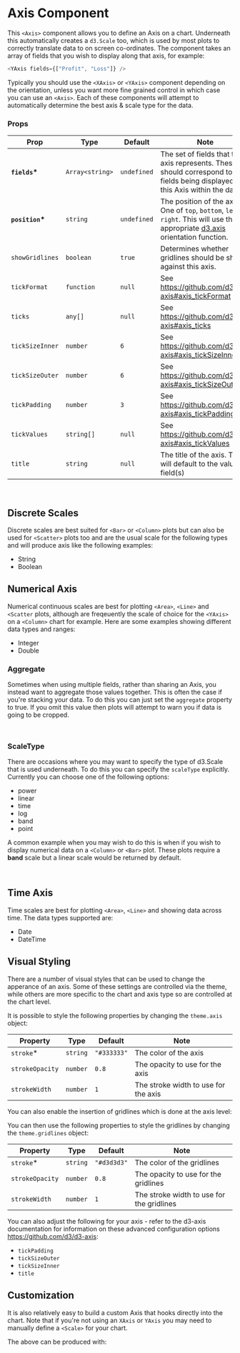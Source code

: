 
<Meta title="Components/Axis" />

# Axis Component

This `<Axis>` component allows you to define an Axis on a chart. Underneath this automatically creates a `d3.Scale` too, which is used by most plots to correctly translate data to on screen co-ordinates. The component takes an array of fields that you wish to display along that axis, for example:

```javascript
<YAxis fields={["Profit", "Loss"]} />
```

Typically you should use the `<XAxis>` or `<YAxis>` component depending on the orientation, unless you want more fine grained control in which case you can use an `<Axis>`. Each of these components will attempt to automatically determine the best axis & scale type for the data.

### Props

| Prop             | Type            | Default     | Note                                                                                                                                                                      |
| ---------------- | --------------- | ----------- | ------------------------------------------------------------------------------------------------------------------------------------------------------------------------- |
| **`fields`\***   | `Array<string>` | `undefined` | The set of fields that this axis represents. These should correspond to the fields being displayed on this Axis within the data.                                          |
| **`position`\*** | `string`        | `undefined` | The position of the axis. One of `top`, `bottom`, `left` or `right`. This will use the appropriate [d3.axis](https://github.com/d3/d3-axis#axisTop) orientation function. |
| `showGridlines`  | `boolean`       | `true`      | Determines whether gridlines should be shown against this axis.                                                                                                           |
| `tickFormat`     | `function`      | `null`      | See https://github.com/d3/d3-axis#axis_tickFormat                                                                                                                         |
| `ticks`          | `any[]`         | `null`      | See https://github.com/d3/d3-axis#axis_ticks                                                                                                                              |
| `tickSizeInner`  | `number`        | `6`         | See https://github.com/d3/d3-axis#axis_tickSizeInner.                                                                                                                     |
| `tickSizeOuter`  | `number`        | `6`         | See https://github.com/d3/d3-axis#axis_tickSizeOuter.                                                                                                                     |
| `tickPadding`    | `number`        | `3`         | See https://github.com/d3/d3-axis#axis_tickPadding.                                                                                                                       |
| `tickValues`     | `string[]`      | `null`      | See https://github.com/d3/d3-axis#axis_tickValues                                                                                                                         |
| `title`          | `string`        | `null`      | The title of the axis. This will default to the value in field(s)                                                                                                         |

<br />

## Discrete Scales

Discrete scales are best suited for `<Bar>` or `<Column>` plots but can also be used for `<Scatter>` plots too and are the usual scale for the following types and will produce axis like the following examples:

-   String
-   Boolean

<Canvas of={AxisTypeStories.StringAxis} />
<Canvas of={AxisTypeStories.BooleanAxis} />

## Numerical Axis

Numerical continuous scales are best for plotting `<Area>`, `<Line>` and `<Scatter` plots, although are freqeuently the scale of choice for the `<YAxis>` on a `<Column>` chart for example. Here are some examples showing different data types and ranges:

-   Integer
-   Double

<Canvas of={AxisTypeStories.IntegerAxis} />
<Canvas of={AxisTypeStories.DoubleAxis} />
<Canvas of={AxisTypeStories.DoubleAxisOnlyNegativeAxis} />
<Canvas of={AxisTypeStories.DoubleAxisMixedSignAxis} />

### Aggregate

Sometimes when using multiple fields, rather than sharing an Axis, you instead want to aggregate those values together. This is often the case if you're stacking your data. To do this you can just set the `aggregate` property to true. If you omit this value then plots will attempt to warn you if data is going to be cropped.

```javascript
<YAxis fields={["Sales_Revenue", "Consulting_Revenue"]} aggregate />
```

### ScaleType

There are occasions where you may want to specify the type of d3.Scale that is used underneath. To do this you can specify the `scaleType` explicitly. Currently you can choose one of the following options:

-   power
-   linear
-   time
-   log
-   band
-   point

A common example when you may wish to do this is when if you wish to display numerical data on a `<Column>` or `<Bar>` plot. These plots require a **band** scale but a linear scale would be returned by default.

```javascript
<XAxis fields="dayOfWeek" scaleType="band" />
```

## Time Axis

Time scales are best for plotting `<Area>`, `<Line>` and showing data across time. The data types supported are:

-   Date
-   DateTime

<Canvas of={AxisTypeStories.DateAxis} />
<Canvas of={AxisTypeStories.DateTimeAxis} />

## Visual Styling

There are a number of visual styles that can be used to change the apperance of an axis. Some of these settings are controlled via the theme, while others are more specific to the chart and axis type so are controlled at the chart level.

It is possible to style the following properties by changing the `theme.axis` object:

| Property        | Type     | Default     | Note                                 |
| --------------- | -------- | ----------- | ------------------------------------ |
| `stroke`\*      | `string` | `"#333333"` | The color of the axis                |
| `strokeOpacity` | `number` | `0.8`       | The opacity to use for the axis      |
| `strokeWidth`   | `number` | `1`         | The stroke width to use for the axis |

You can also enable the insertion of gridlines which is done at the axis level:

<Canvas of={AxisCustomisationStories.Gridlines} />

You can then use the following properties to style the gridlines by changing the `theme.gridlines` object:

| Property        | Type     | Default     | Note                                      |
| --------------- | -------- | ----------- | ----------------------------------------- |
| `stroke`\*      | `string` | `"#d3d3d3"` | The color of the gridlines                |
| `strokeOpacity` | `number` | `0.8`       | The opacity to use for the gridlines      |
| `strokeWidth`   | `number` | `1`         | The stroke width to use for the gridlines |

You can also adjust the following for your axis - refer to the d3-axis documentation for information on these advanced configuration options https://github.com/d3/d3-axis:

-   `tickPadding`
-   `tickSizeOuter`
-   `tickSizeInner`
-   `title`

## Customization

It is also relatively easy to build a custom Axis that hooks directly into the chart. Note that if you're not using an `XAxis` or `YAxis` you may need to manually define a `<Scale>` for your chart.

<Canvas of={AxisCustomisationStories.FullyCustomAxis} />

The above can be produced with:

```javascript
const CustomTimeAxis = ({ fields }) => {
    const axis = useRef(null);

    const field = fields[0];
    const scale = useSelector((s) => chartSelectors.scales.getScale(s, field));

    useEffect(() => {
        if (axis.current && scale) {
            const selection = d3.select(axis.current);

            const timeFormat = d3.timeFormat("%H:%M");
            const d3Axis = d3
                .axisBottom(scale)
                .ticks(d3.timeHour.every(1))
                .tickSizeInner(30)
                .tickSizeOuter(30)
                .tickFormat((value, index) => (index % 3 === 0 ? timeFormat(value) : null));

            d3Axis.scale(scale);

            selection.call(d3Axis);
        }
    }, [scale]);

    return <g className="customAxis" ref={axis} />;
};

const CustomAxisTemplate = (args) => (
    <Chart {...args} data={axisData}>
        <XScale fields={args.fields} scaleType="time" />
        <CustomTimeAxis fields={args.fields} />
    </Chart>
);
```
